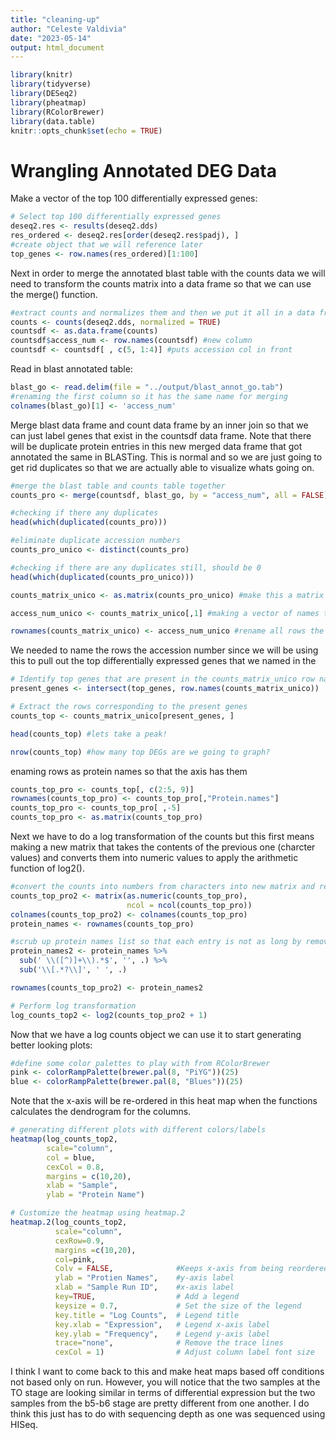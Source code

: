```yaml
---
title: "cleaning-up"
author: "Celeste Valdivia"
date: "2023-05-14"
output: html_document
---
```


```r
library(knitr)
library(tidyverse)
library(DESeq2)
library(pheatmap)
library(RColorBrewer)
library(data.table)
knitr::opts_chunk$set(echo = TRUE)
```


# Wrangling Annotated DEG Data

Make a vector of the top 100 differentially expressed genes:
```r

# Select top 100 differentially expressed genes
deseq2.res <- results(deseq2.dds)
res_ordered <- deseq2.res[order(deseq2.res$padj), ]
#create object that we will reference later
top_genes <- row.names(res_ordered)[1:100] 
```
Next in order to merge the annotated blast table with the counts data we will need to transform the counts matrix into a data frame so that we can use the merge() function.
```r
#extract counts and normalizes them and then we put it all in a data frame so that it can
counts <- counts(deseq2.dds, normalized = TRUE)
countsdf <- as.data.frame(counts)
countsdf$access_num <- row.names(countsdf) #new column
countsdf <- countsdf[ , c(5, 1:4)] #puts accession col in front
```

Read in blast annotated table:
```r
blast_go <- read.delim(file = "../output/blast_annot_go.tab")
#renaming the first column so it has the same name for merging
colnames(blast_go)[1] <- 'access_num' 
```

Merge blast data frame and count data frame by an inner join so that we can just label genes that exist in the countsdf data frame. Note that there will be duplicate protein entries in this new merged data frame that got annotated the same in BLASTing. This is normal and so we are just going to get rid duplicates so that we are actually able to visualize whats going on.
```r
#merge the blast table and counts table together
counts_pro <- merge(countsdf, blast_go, by = "access_num", all = FALSE) #won't work unless they are both data frames

#checking if there any duplicates
head(which(duplicated(counts_pro))) 

#eliminate duplicate accession numbers
counts_pro_unico <- distinct(counts_pro)

#checking if there are any duplicates still, should be 0
head(which(duplicated(counts_pro_unico))) 

counts_matrix_unico <- as.matrix(counts_pro_unico) #make this a matrix again so it can take the rownames()

access_num_unico <- counts_matrix_unico[,1] #making a vector of names that I want to assign to the new matrix

rownames(counts_matrix_unico) <- access_num_unico #rename all rows the access_num
```

We needed to name the rows the accession number since we will be using this to pull out the top differentially expressed genes that we named in the 


```r
# Identify top genes that are present in the counts_matrix_unico row names
present_genes <- intersect(top_genes, row.names(counts_matrix_unico))

# Extract the rows corresponding to the present genes
counts_top <- counts_matrix_unico[present_genes, ]

head(counts_top) #lets take a peak!

nrow(counts_top) #how many top DEGs are we going to graph?
```

enaming rows as protein names so that the axis has them
```r
counts_top_pro <- counts_top[, c(2:5, 9)]
rownames(counts_top_pro) <- counts_top_pro[,"Protein.names"]
counts_top_pro <- counts_top_pro[ ,-5]
counts_top_pro <- as.matrix(counts_top_pro)
```


Next we have to do a log transformation of the counts but this first means making a new matrix that takes the contents of the previous one (charcter values) and converts them into numeric values to apply the arithmetic function of log2().
```r
#convert the counts into numbers from characters into new matrix and renaming the col and row names of that new matrix
counts_top_pro2 <- matrix(as.numeric(counts_top_pro),
                          ncol = ncol(counts_top_pro))
colnames(counts_top_pro2) <- colnames(counts_top_pro)
protein_names <- rownames(counts_top_pro)

#scrub up protein names list so that each entry is not as long by removing things that are contained in parenthesis and brackets (i.e. additional but unnecessary protein name info).
protein_names2 <- protein_names %>%
  sub(' \\([^)]+\\).*$', '', .) %>%
  sub('\\[.*?\\]', ' ', .)

rownames(counts_top_pro2) <- protein_names2

```


```r
# Perform log transformation
log_counts_top2 <- log2(counts_top_pro2 + 1)
```

Now that we have a log counts object we can use it to start generating better looking plots:

```r
#define some color palettes to play with from RColorBrewer
pink <- colorRampPalette(brewer.pal(8, "PiYG"))(25)
blue <- colorRampPalette(brewer.pal(8, "Blues"))(25)
```

Note that the x-axis will be re-ordered in this heat map when the functions calculates the dendrogram for the columns.
```r
# generating different plots with different colors/labels
heatmap(log_counts_top2, 
        scale="column", 
        col = blue, 
        cexCol = 0.8,
        margins = c(10,20),
        xlab = "Sample",
        ylab = "Protein Name")

```


```r
# Customize the heatmap using heatmap.2
heatmap.2(log_counts_top2,
          scale="column",
          cexRow=0.9,
          margins =c(10,20),
          col=pink,
          Colv = FALSE,              #Keeps x-axis from being reordered but will not then give a dendrogram for samples
          ylab = "Protien Names",    #y-axis label
          xlab = "Sample Run ID",    #x-axis label
          key=TRUE,                  # Add a legend
          keysize = 0.7,             # Set the size of the legend
          key.title = "Log Counts",  # Legend title
          key.xlab = "Expression",   # Legend x-axis label
          key.ylab = "Frequency",    # Legend y-axis label
          trace="none",              # Remove the trace lines
          cexCol = 1)                # Adjust column label font size


```

I think I want to come back to this and make heat maps based off conditions not based only on run. However, you will notice that the two samples at the TO stage are looking similar in terms of differential expression but the two samples from the b5-b6 stage are pretty different from one another. I do think this just has to do with sequencing depth as one was sequenced using HISeq.
